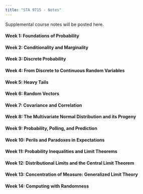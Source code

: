 ```yaml
---
title: "STA 9715 - Notes"
---
```


Supplemental course notes will be posted here.

#### Week 1: Foundations of Probability

#### Week 2: Conditionality and Marginality

#### Week 3: Discrete Probability

#### Week 4: From Discrete to Continuous Random Variables

#### Week 5: Heavy Tails

#### Week 6: Random Vectors

#### Week 7: Covariance and Correlation

#### Week 8: The Multivariate Normal Distribution and its Progeny

#### Week 9: Probability, Polling, and Prediction

#### Week 10: Perils and Paradoxes in Expectations

#### Week 11: Probability Inequalities and Limit Theorems

#### Week 12: Distributional Limits and the Central Limit Theorem

#### Week 13: Concentration of Measure: Generalized Limit Theory

#### Week 14: Computing with Randomness


